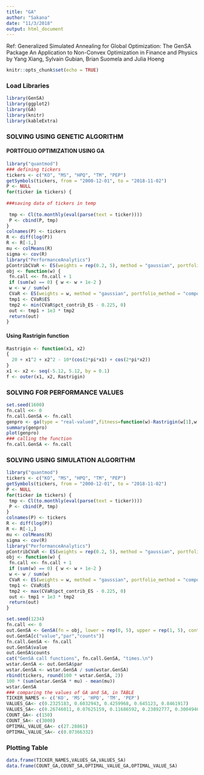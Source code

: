 ```yaml
---
title: "GA"
author: "Sakana"
date: "11/3/2018"
output: html_document
---
```



Ref: Generalized Simulated Annealing for Global Optimization: The GenSA Package
An Application to Non-Convex Optimization in Finance and Physics
by Yang Xiang, Sylvain Gubian, Brian Suomela and Julia Hoeng

```r
knitr::opts_chunk$set(echo = TRUE)
```

### Load Libraries

```r
library(GenSA)
library(ggplot2)
library(GA)
library(knitr)
library(kableExtra)
```

### SOLVING USING GENETIC ALGORITHM



#### PORTFOLIO OPTIMIZATION USING GA

```r
library("quantmod")
### defining tickers
tickers <- c("KO", "MS", "HPQ", "TM", "PEP")
getSymbols(tickers, from = "2000-12-01", to = "2018-11-02")
P <- NULL
for(ticker in tickers) {
  
###saving data of tickers in temp
  
 tmp <- Cl(to.monthly(eval(parse(text = ticker)))) 
 P <- cbind(P, tmp)
}
colnames(P) <- tickers
R <- diff(log(P))
R <- R[-1,]
mu <- colMeans(R)
sigma <- cov(R)
library("PerformanceAnalytics")
pContribCVaR <- ES(weights = rep(0.2, 5), method = "gaussian", portfolio_method = "component", mu = mu, sigma = sigma)$pct_contrib_ES
obj <- function(w) {
 fn.call <<- fn.call + 1
 if (sum(w) == 0) { w <- w + 1e-2 }
 w <- w / sum(w)
 CVaR <- ES(weights = w, method = "gaussian", portfolio_method = "component", mu = mu, sigma = sigma)
 tmp1 <- CVaR$ES
 tmp2 <- min(CVaR$pct_contrib_ES - 0.225, 0)
 out <- tmp1 + 1e3 * tmp2
 return(out)
}
```
#### Using Rastrigin function  

```r
Rastrigin <- function(x1, x2)
{
  20 + x1^2 + x2^2 - 10*(cos(2*pi*x1) + cos(2*pi*x2))
}
x1 <- x2 <- seq(-5.12, 5.12, by = 0.1)
f <- outer(x1, x2, Rastrigin)
```


### SOLVING FOR PERFORMANCE VALUES

```r
set.seed(1600)
fn.call <<- 0
fn.call.GenSA <- fn.call
genpro <- ga(type = "real-valued",fitness=function(w)-Rastrigin(w[1],w[2]),lower=rep(0,5),upper=rep(1,5), popSize = 1,maxiter = 150)
summary(genpro)
plot(genpro)
### calling the function
fn.call.GenSA <- fn.call
```

### SOLVING USING SIMULATION ALGORITHM

```r
library("quantmod")
tickers <- c("KO", "MS", "HPQ", "TM", "PEP")
getSymbols(tickers, from = "2000-12-01", to = "2018-11-02")
P <- NULL
for(ticker in tickers) {
 tmp <- Cl(to.monthly(eval(parse(text = ticker))))
 P <- cbind(P, tmp)
}
colnames(P) <- tickers
R <- diff(log(P))
R <- R[-1,]
mu <- colMeans(R)
sigma <- cov(R)
library("PerformanceAnalytics")
pContribCVaR <- ES(weights = rep(0.2, 5), method = "gaussian", portfolio_method = "component", mu = mu, sigma = sigma)$pct_contrib_ES
obj <- function(w) {
 fn.call <<- fn.call + 1
 if (sum(w) == 0) { w <- w + 1e-2 }
 w <- w / sum(w)
 CVaR <- ES(weights = w, method = "gaussian", portfolio_method = "component", mu = mu, sigma = sigma)
 tmp1 <- CVaR$ES
 tmp2 <- max(CVaR$pct_contrib_ES - 0.225, 0)
 out <- tmp1 + 1e3 * tmp2
 return(out)
}
```

```r
set.seed(1234)
fn.call <<- 0
out.GenSA <- GenSA(fn = obj, lower = rep(0, 5), upper = rep(1, 5), control = list(smooth = FALSE, max.call = 3000))
out.GenSA[c("value","par","counts")]
fn.call.GenSA <- fn.call
out.GenSA$value
out.GenSA$counts
cat("GenSA call functions", fn.call.GenSA, "times.\n")
wstar.GenSA <- out.GenSA$par
wstar.GenSA <- wstar.GenSA / sum(wstar.GenSA)
rbind(tickers, round(100 * wstar.GenSA, 2))
100 * (sum(wstar.GenSA * mu) - mean(mu))
wstar.GenSA
### comparing the values of GA and SA, in TABLE
TICKER_NAMES <- c('KO', 'MS', 'HPQ', 'TM', 'PEP')
VALUES_GA<- c(0.2325183, 0.6032943, 0.4259968, 0.645123, 0.8461917)
VALUES_SA<- c(0.26746011, 0.07625159, 0.11686592, 0.23892777, 0.30049461)
COUNT_GA<- c(150)
COUNT_SA<- c(3000)
OPTIMAL_VALUE_GA<- c(27.28861)
OPTIMAL_VALUE_SA<- c(0.07366332)
```

### Plotting Table

```r
data.frame(TICKER_NAMES,VALUES_GA,VALUES_SA)
data.frame(COUNT_GA,COUNT_SA,OPTIMAL_VALUE_GA,OPTIMAL_VALUE_SA)
```
